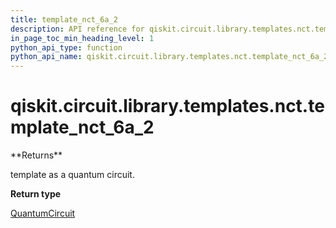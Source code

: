 ```yaml
---
title: template_nct_6a_2
description: API reference for qiskit.circuit.library.templates.nct.template_nct_6a_2
in_page_toc_min_heading_level: 1
python_api_type: function
python_api_name: qiskit.circuit.library.templates.nct.template_nct_6a_2
---
```


<span id="qiskit-circuit-library-templates-nct-template-nct-6a-2" />

# qiskit.circuit.library.templates.nct.template\_nct\_6a\_2

<Function id="qiskit.circuit.library.templates.nct.template_nct_6a_2" isDedicatedPage={true} github="https://github.com/qiskit/qiskit/tree/stable/0.20/qiskit/circuit/library/templates/nct/template_nct_6a_2.py" signature="template_nct_6a_2()">
  **Returns**

  template as a quantum circuit.

  **Return type**

  [QuantumCircuit](qiskit.circuit.QuantumCircuit "qiskit.circuit.QuantumCircuit")
</Function>

